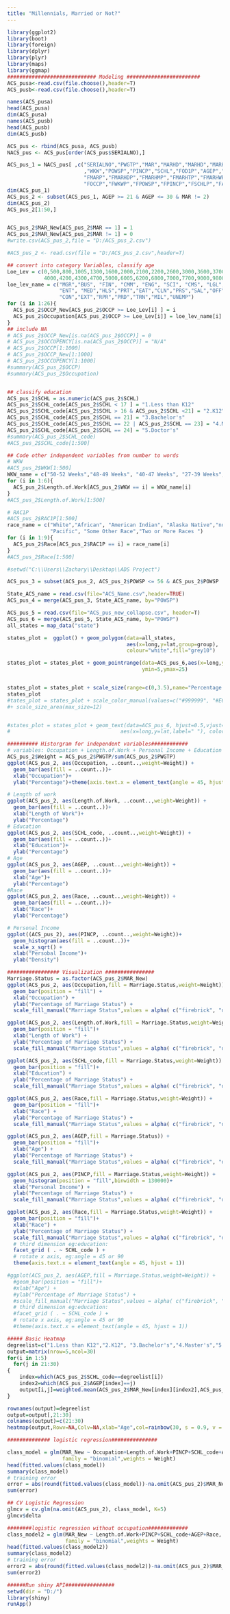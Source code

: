 ```yaml
---
title: "Millennials, Married or Not?"
---
```


```r
library(ggplot2)
library(boot)
library(foreign)
library(dplyr)
library(plyr)
library(maps)
library(ggmap)
############################# Modeling ########################
ACS_pusa<-read.csv(file.choose(),header=T)
ACS_pusb<-read.csv(file.choose(),header=T)

names(ACS_pusa)
head(ACS_pusa)
dim(ACS_pusa)
names(ACS_pusb)
head(ACS_pusb)
dim(ACS_pusb)

ACS_pus <- rbind(ACS_pusa, ACS_pusb)
NACS_pus <- ACS_pus[order(ACS_pus$SERIALNO),] 

ACS_pus_1 = NACS_pus[ ,c("SERIALNO","PWGTP","MAR","MARHD","MARHD","MARHM","MARHT","MARHW","MARHYP","OCCP"
                         ,"WKW","POWSP","PINCP","SCHL","FOD1P","AGEP","RAC1P","RAC2P","POBP",
                         "FMARP","FMARHDP","FMARHMP","FMARHTP","FMARHWP","FMARHYP","FESRP",
                         "FOCCP","FWKWP","FPOWSP","FPINCP","FSCHLP","FAGEP","FPOBP")]
dim(ACS_pus_1)
ACS_pus_2 <- subset(ACS_pus_1, AGEP >= 21 & AGEP <= 30 & MAR != 2)
dim(ACS_pus_2)
ACS_pus_2[1:50,]


ACS_pus_2$MAR_New[ACS_pus_2$MAR == 1] = 1
ACS_pus_2$MAR_New[ACS_pus_2$MAR != 1] = 0
#write.csv(ACS_pus_2,file = "D:/ACS_pus_2.csv")

```

```r
#ACS_pus_2 <- read.csv(file = "D:/ACS_pus_2.csv",header=T)

## convert into category Variables, classify age 
Loe_Lev = c(0,500,800,1005,1300,1600,2000,2100,2200,2600,3000,3600,3700,
            4000,4200,4300,4700,5000,6005,6200,6800,7000,7700,9000,9800,9900)
loe_lev_name = c("MGR","BUS", "FIN", "CMM", "ENG", "SCI", "CMS", "LGL", "EDU", 
                 "ENT", "MED","HLS","PRT","EAT","CLN","PRS","SAL","OFF","FFF",
                 "CON","EXT","RPR","PRD","TRN","MIL","UNEMP")
for (i in 1:26){
  ACS_pus_2$OCCP_New[ACS_pus_2$OCCP >= Loe_Lev[i] ] = i
  ACS_pus_2$Occupation[ACS_pus_2$OCCP >= Loe_Lev[i]] = loe_lev_name[i]
}
## include NA 
# ACS_pus_2$OCCP_New[is.na(ACS_pus_2$OCCP)] = 0
# ACS_pus_2$OCCUPENCY[is.na(ACS_pus_2$OCCP)] = "N/A"
# ACS_pus_2$OCCP[1:1000]
# ACS_pus_2$OCCP_New[1:1000]
# ACS_pus_2$OCCUPENCY[1:1000]
#summary(ACS_pus_2$OCCP)
#summary(ACS_pus_2$Occupation)


## classify education 
ACS_pus_2$SCHL = as.numeric(ACS_pus_2$SCHL)
ACS_pus_2$SCHL_code[ACS_pus_2$SCHL < 17 ] = "1.Less than K12"
ACS_pus_2$SCHL_code[ACS_pus_2$SCHL > 16 & ACS_pus_2$SCHL <21] = "2.K12"
ACS_pus_2$SCHL_code[ACS_pus_2$SCHL == 21] = "3.Bachelor's"
ACS_pus_2$SCHL_code[ACS_pus_2$SCHL == 22 | ACS_pus_2$SCHL == 23] = "4.Master's"
ACS_pus_2$SCHL_code[ACS_pus_2$SCHL == 24] = "5.Doctor's"
#summary(ACS_pus_2$SCHL_code)
#ACS_pus_2$SCHL_code[1:500]

## Code other independent variables from number to words
# WKW
#ACS_pus_2$WKW[1:500]
WKW_name = c("50-52 Weeks","48-49 Weeks", "40-47 Weeks", "27-39 Weeks", "14-26 Weeks", "13 and less")
for (i in 1:6){
  ACS_pus_2$Length.of.Work[ACS_pus_2$WKW == i] = WKW_name[i]
}
#ACS_pus_2$Length.of.Work[1:500]

# RAC1P
#ACS_pus_2$RAC1P[1:500]
race_name = c("White","African", "American Indian", "Alaska Native","not specified","Asian", 
              "Pacific", "Some Other Race","Two or More Races ")
for (i in 1:9){
  ACS_pus_2$Race[ACS_pus_2$RAC1P == i] = race_name[i]
}
#ACS_pus_2$Race[1:500]      
```

```r
#setwd("C:\\Users\\Zachary\\Desktop\\ADS Project")

ACS_pus_3 = subset(ACS_pus_2, ACS_pus_2$POWSP <= 56 & ACS_pus_2$POWSP != 2 & ACS_pus_2$POWSP != 15)

State_ACS_name = read.csv(file="ACS_Name.csv",header=TRUE)
ACS_pus_4 = merge(ACS_pus_3, State_ACS_name, by="POWSP")

ACS_pus_5 = read.csv(file="ACS_pus_new_collapse.csv", header=T)
ACS_pus_6 = merge(ACS_pus_5, State_ACS_name, by="POWSP")
all_states = map_data("state")

states_plot =  ggplot() + geom_polygon(data=all_states,
                                       aes(x=long,y=lat,group=group),
                                       colour="white",fill="grey10")

states_plot = states_plot + geom_pointrange(data=ACS_pus_6,aes(x=long,y=lat,size=marriage_prop_percent,color=marriage_prop_percent),
                                            ymin=5,ymax=25)


states_plot = states_plot + scale_size(range=c(0,3.5),name="Percentage Married") 
states_plot 
#tates_plot = states_plot + scale_color_manual(values=c("#999999", "#E69F00", "#56B4E9"))
#+ scale_size_area(max_size=12)


#states_plot = states_plot + geom_text(data=ACS_pus_6, hjust=0.5,vjust=-0.5,
#                                    aes(x=long,y=lat,label=" "), color="gold2",size=4)

```

```r
########## Historgram for independent variables############ 
# variables: Occupation + Length.of.Work + Personal Income + Education + Age + Race 
ACS_pus_2$Weight = ACS_pus_2$PWGTP/sum(ACS_pus_2$PWGTP)
ggplot(ACS_pus_2, aes(Occupation, ..count..,weight=Weight)) + 
  geom_bar(aes(fill = ..count..))+
  xlab("Occupation")+
  ylab("Percentage")+theme(axis.text.x = element_text(angle = 45, hjust = 1))

# Length of work
ggplot(ACS_pus_2, aes(Length.of.Work, ..count..,weight=Weight)) + 
  geom_bar(aes(fill = ..count..))+
  xlab("Length of Work")+
  ylab("Percentage")
# Education
ggplot(ACS_pus_2, aes(SCHL_code, ..count..,weight=Weight)) + 
  geom_bar(aes(fill = ..count..))+
  xlab("Education")+
  ylab("Percentage")
# Age
ggplot(ACS_pus_2, aes(AGEP, ..count..,weight=Weight)) + 
  geom_bar(aes(fill = ..count..))+
  xlab("Age")+
  ylab("Percentage")
#Race
ggplot(ACS_pus_2, aes(Race, ..count..,weight=Weight)) + 
  geom_bar(aes(fill = ..count..))+
  xlab("Race")+
  ylab("Percentage")

# Personal Income
ggplot((ACS_pus_2), aes(PINCP, ..count..,weight=Weight))+
  geom_histogram(aes(fill = ..count..))+
  scale_x_sqrt() +
  xlab("Persobal Income")+
  ylab("Density")
```

```r
################# Visualization ################
Marriage.Status = as.factor(ACS_pus_2$MAR_New)
ggplot(ACS_pus_2, aes(Occupation,fill = Marriage.Status,weight=Weight)) + 
  geom_bar(position = "fill") +
  xlab("Occupation") +
  ylab("Percentage of Marriage Status") + 
  scale_fill_manual("Marriage Status",values = alpha( c("firebrick", "dodgerblue4"), 1))  +theme(axis.text.x = element_text(angle = 45, hjust = 1))

ggplot(ACS_pus_2, aes(Length.of.Work,fill = Marriage.Status,weight=Weight)) + 
  geom_bar(position = "fill")+
  xlab("Length of Work") +
  ylab("Percentage of Marriage Status") + 
  scale_fill_manual("Marriage Status",values = alpha( c("firebrick", "dodgerblue4"), 1))  

ggplot(ACS_pus_2, aes(SCHL_code,fill = Marriage.Status,weight=Weight)) + 
  geom_bar(position = "fill")+
  xlab("Education") +
  ylab("Percentage of Marriage Status") + 
  scale_fill_manual("Marriage Status",values = alpha( c("firebrick", "dodgerblue4"), 1))  

ggplot(ACS_pus_2, aes(Race,fill = Marriage.Status,weight=Weight)) + 
  geom_bar(position = "fill")+
  xlab("Race") +
  ylab("Percentage of Marriage Status") + 
  scale_fill_manual("Marriage Status",values = alpha( c("firebrick", "dodgerblue4"), 1))+theme(axis.text.x = element_text(angle = 45, hjust = 1))

ggplot(ACS_pus_2, aes(AGEP,fill = Marriage.Status)) + 
  geom_bar(position = "fill")+
  xlab("Age") +
  ylab("Percentage of Marriage Status") + 
  scale_fill_manual("Marriage Status",values = alpha( c("firebrick", "dodgerblue4"), 1))  

ggplot(ACS_pus_2, aes(PINCP,fill = Marriage.Status,weight=Weight)) + 
  geom_histogram(position = "fill",binwidth = 130000)+
  xlab("Personal Income") +
  ylab("Percentage of Marriage Status") + 
  scale_fill_manual("Marriage Status",values = alpha( c("firebrick", "dodgerblue4"), 1))  

ggplot(ACS_pus_2, aes(Race,fill = Marriage.Status,weight=Weight)) + 
  geom_bar(position = "fill")+
  xlab("Race") +
  ylab("Percentage of Marriage Status") + 
  scale_fill_manual("Marriage Status",values = alpha( c("firebrick", "dodgerblue4"), 1))  +
  # third dimension eg:education:
  facet_grid ( . ~ SCHL_code ) +
  # rotate x axis, eg:angle = 45 or 90 
  theme(axis.text.x = element_text(angle = 45, hjust = 1))

#ggplot(ACS_pus_2, aes(AGEP,fill = Marriage.Status,weight=Weight)) + 
  #geom_bar(position = "fill")+
  #xlab("Age") +
  #ylab("Percentage of Marriage Status") + 
  #scale_fill_manual("Marriage Status",values = alpha( c("firebrick", "dodgerblue4"), 1))  +
  # third dimension eg:education:
  #facet_grid ( . ~ SCHL_code ) +
  # rotate x axis, eg:angle = 45 or 90 
  #theme(axis.text.x = element_text(angle = 45, hjust = 1))
```

```r
##### Basic Heatmap
degreelist=c("1.Less than K12","2.K12", "3.Bachelor's","4.Master's","5.Doctor's")
output=matrix(nrow=5,ncol=30)
for(i in 1:5)
  for(j in 21:30)
{
    index=which(ACS_pus_2$SCHL_code==degreelist[i])
    index2=which(ACS_pus_2$AGEP[index]==j)
    output[i,j]=weighted.mean(ACS_pus_2$MAR_New[index][index2],ACS_pus_2$PWGTP[index][index2])
}  

rownames(output)=degreelist
output=output[,21:30]
colnames(output)=c(21:30)
heatmap(output,Rowv=NA,Colv=NA,xlab="Age",col=rainbow(30, s = 0.9, v = 0.9, start = 0.55, end = 0.9, alpha = 0.8),margins=c(10,5))
```

```r
############## logistic regression############### 

class_model = glm(MAR_New ~ Occupation+Length.of.Work+PINCP+SCHL_code+AGEP+Race, data = na.omit(ACS_pus_2),
                  family = "binomial",weights = Weight)
head(fitted.values(class_model))
summary(class_model)
# training error
error = abs(round(fitted.values(class_model))-na.omit(ACS_pus_2)$MAR_New)
sum(error)      

## CV Logistic Regression 
glmcv = cv.glm(na.omit(ACS_pus_2), class_model, K=5)
glmcv$delta

########logistic regression without occupation#############
class_model2 = glm(MAR_New ~ Length.of.Work+PINCP+SCHL_code+AGEP+Race, data = na.omit(ACS_pus_2),
                   family = "binomial",weights = Weight)
head(fitted.values(class_model2))
summary(class_model2)
# training error
error2 = abs(round(fitted.values(class_model2))-na.omit(ACS_pus_2)$MAR_New)
sum(error2)

```

```r
######Run shiny API################
setwd(dir = "D:/")
library(shiny)
runApp()
```

